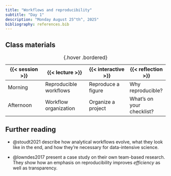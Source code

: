 ```yaml
---
title: "Workflows and reproducibility"
subtitle: "Day 1"
description: "Monday August 25^th^, 2025"
bibliography: references.bib
---
```


## Class materials

| {{< session >}} | {{< lecture >}} | {{< interactive >}} | {{< reflection >}} |
|-----------------|--------------------|------------------|-----------------|
| Morning | Reproducible workflows | Reproduce a figure | Why reproducible? |
| Afternoon | Workflow organization | Organize a project | What's on your checklist? |

: {.hover .bordered}

## Further reading

-   @stoudt2021 describe how analytical workflows evolve, what they look like in the end, and how they're necessary for data-intensive science.

-   @lowndes2017 present a case study on their own team-based research. They show how an emphasis on reproducibility improves *efficiency* as well as transparency.
